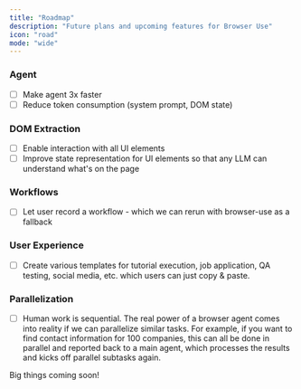 ```yaml
---
title: "Roadmap"
description: "Future plans and upcoming features for Browser Use"
icon: "road"
mode: "wide"
---
```


### Agent

- [ ] Make agent 3x faster
- [ ] Reduce token consumption (system prompt, DOM state)

### DOM Extraction

- [ ] Enable interaction with all UI elements
- [ ] Improve state representation for UI elements so that any LLM can understand what's on the page

### Workflows

- [ ] Let user record a workflow - which we can rerun with browser-use as a fallback

### User Experience

- [ ] Create various templates for tutorial execution, job application, QA testing, social media, etc. which users can just copy & paste.

### Parallelization

- [ ] Human work is sequential. The real power of a browser agent comes into reality if we can parallelize similar tasks. For example, if you want to find contact information for 100 companies, this can all be done in parallel and reported back to a main agent, which processes the results and kicks off parallel subtasks again.

Big things coming soon!
